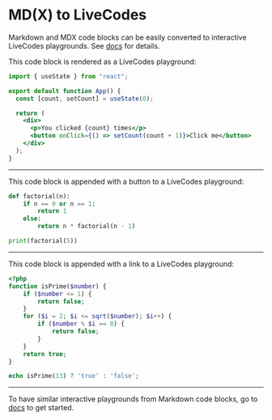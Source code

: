 # MD(X) to LiveCodes

Markdown and MDX code blocks can be easily converted to interactive LiveCodes playgrounds.
See [docs](https://livecodes.io/docs/markdown-to-livecodes) for details.

This code block is rendered as a LiveCodes playground:

```jsx livecodes
import { useState } from "react";

export default function App() {
  const [count, setCount] = useState(0);

  return (
    <div>
      <p>You clicked {count} times</p>
      <button onClick={() => setCount(count + 1)}>Click me</button>
    </div>
  );
}
```

---

This code block is appended with a button to a LiveCodes playground:

```python livecodes render=button console=full
def factorial(n):
    if n == 0 or n == 1:
        return 1
    else:
        return n * factorial(n - 1)

print(factorial(5))
```

---

This code block is appended with a link to a LiveCodes playground:

```php livecodes lang=php-wasm render=link
<?php
function isPrime($number) {
    if ($number <= 1) {
        return false;
    }
    for ($i = 2; $i <= sqrt($number); $i++) {
        if ($number % $i == 0) {
            return false;
        }
    }
    return true;
}

echo isPrime(13) ? 'true' : 'false';
```

---

To have similar interactive playgrounds from Markdown code blocks,
go to [docs](https://livecodes.io/docs/markdown-to-livecodes) to get started.
